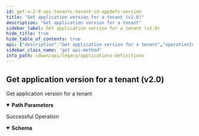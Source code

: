 ```yaml
---
id: get-v-2-0-api-tenants-tenant-id-appdefs-version
title: "Get application version for a tenant (v2.0)"
description: "Get application version for a tenant"
sidebar_label: Get application version for a tenant (v2.0)
hide_title: true
hide_table_of_contents: true
api: {"description":"Get application version for a tenant","operationId":"get-v2.0-api-tenants-tenant_id-appdefs_version","parameters":[{"description":"Tenant Id","in":"path","name":"tenant_id","required":true,"schema":{"description":"Tenant Id","type":"string"}}],"responses":{"200":{"content":{"application/json":{"schema":{"properties":{"app_version":{"description":"App Version","type":"string"},"id":{"description":"Id","type":"string"},"reqState":{"description":"ReqState","enum":["APPDEF_APPS_REQ_PENDING","APPDEF_APPS_CREATE_IN_PROGRESS","APPDEF_CODECS_CREATE_IN_PROGRESS","APPDEF_CREATE_COMPLETE","APPDEF_CREATE_FAILED"],"type":"string"}}}}},"description":"Successful Operation"}},"tags":["Applications"],"method":"get","path":"/v2.0/api/tenants/{tenant_id}/appdefs_version","servers":[{"url":"https://api.us.cloudgenix.com"}],"info":{"contact":{},"description":"List of APIs used to manage an application definition specific query, overrides, and version information.","title":"Applications Definitions","version":"Latest"},"postman":{"name":"Get application version for a tenant (v2.0)","description":{"content":"Get application version for a tenant","type":"text/plain"},"url":{"path":["v2.0","api","tenants",":tenant_id","appdefs_version"],"host":["{{baseUrl}}"],"query":[],"variable":[{"disabled":false,"description":{"content":"(Required) Tenant Id","type":"text/plain"},"type":"any","value":"","key":"tenant_id"}]},"header":[{"key":"Accept","value":"application/json"}],"method":"GET"}}
sidebar_class_name: "get api-method"
info_path: sdwan/api/legacy/applications-definitions
---
```



## Get application version for a tenant (v2.0)



Get application version for a tenant

<details style={{"marginBottom":"1rem"}} data-collapsed={false} open={true}><summary style={{}}><strong>Path Parameters</strong></summary><div><ul><ParamsItem className={"paramsItem"} param={{"description":"Tenant Id","in":"path","name":"tenant_id","required":true,"schema":{"description":"Tenant Id","type":"string"}}}></ParamsItem></ul></div></details><div><ApiTabs><TabItem label={"200"} value={"200"}><div>

Successful Operation

</div><div><MimeTabs groupId={"mime-type"}><TabItem label={"application/json"} value={"application/json"}><SchemaTabs groupId={"schema-tabs"}><TabItem label={"Schema"} value={"Schema"}><details style={{}} data-collapsed={false} open={true}><summary style={{"textAlign":"left"}}><strong>Schema</strong></summary><div style={{"textAlign":"left","marginLeft":"1rem"}}></div><ul style={{"marginLeft":"1rem"}}><SchemaItem collapsible={false} name={"app_version"} required={false} schemaDescription={"App Version"} schemaName={"string"} qualifierMessage={undefined} defaultValue={undefined}></SchemaItem><SchemaItem collapsible={false} name={"id"} required={false} schemaDescription={"Id"} schemaName={"string"} qualifierMessage={undefined} defaultValue={undefined}></SchemaItem><SchemaItem collapsible={false} name={"reqState"} required={false} schemaDescription={"ReqState"} schemaName={"string"} qualifierMessage={"**Possible values:** [`APPDEF_APPS_REQ_PENDING`, `APPDEF_APPS_CREATE_IN_PROGRESS`, `APPDEF_CODECS_CREATE_IN_PROGRESS`, `APPDEF_CREATE_COMPLETE`, `APPDEF_CREATE_FAILED`]"} defaultValue={undefined}></SchemaItem></ul></details></TabItem><TabItem label={"Example (from schema)"} value={"Example (from schema)"}><ResponseSamples responseExample={"{\n  \"app_version\": \"string\",\n  \"id\": \"string\",\n  \"reqState\": \"APPDEF_APPS_REQ_PENDING\"\n}"} language={"json"}></ResponseSamples></TabItem></SchemaTabs></TabItem></MimeTabs></div></TabItem></ApiTabs></div>
      